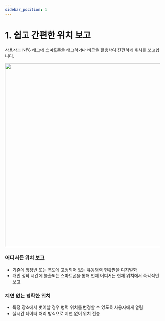 ```yaml
---
sidebar_position: 1
---
```


# 1. 쉽고 간편한 위치 보고

사용자는 NFC 태그에 스마트폰을 태그하거나 비콘을 활용하여 간편하게 위치를 보고합니다.

<img src="/web_app_LOCA_DimiTiger/img/logging.gif" height="600" />

### 어디서든 위치 보고

- 기존에 행정반 또는 복도에 고정되어 있는 유동병력 현황판을 디지털화
- 개인 정비 시간에 불출되는 스마트폰을 통해 언제 어디서든 현재 위치에서 즉각적인 보고

### 지연 없는 정확한 위치

- 특정 장소에서 벗어날 경우 병력 위치를 변경할 수 있도록 사용자에게 알림
- 실시간 데이터 처리 방식으로 지연 없이 위치 전송
